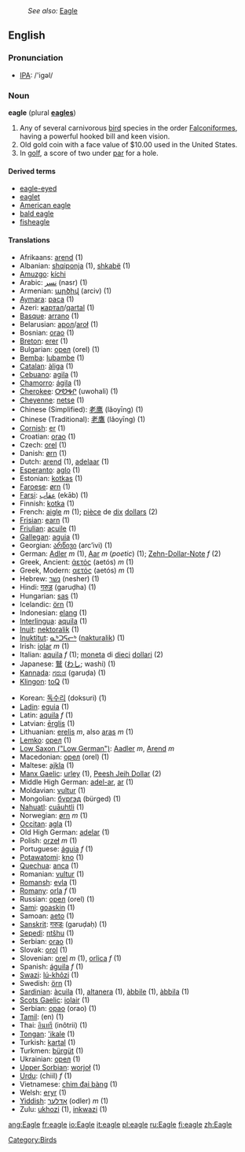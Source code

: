 :''See also:'' [[Eagle]]
==English==
=== Pronunciation ===
*[[w:IPA|IPA]]: /'igəl/

=== Noun ===
'''eagle''' (plural '''[[eagles]]''')

# Any of several carnivorous [[bird]] species in the order [[Falconiformes]], having a powerful hooked bill and keen vision.
# Old gold coin with a face value of $10.00 used in the United States.
# In [[golf]], a score of two under [[par]] for a hole.

==== Derived terms ====
* [[eagle-eyed]]
* [[eaglet]]
* [[American eagle]]
* [[bald eagle]]
* [[fisheagle]]

==== Translations ====
{{top}}
*Afrikaans: [[arend]] (1)
*Albanian: [[shqiponja]] (1), [[shkabë]] (1)
*[[Amuzgo]]: [[kíchi]]
*Arabic: [[نسر]] (nasr) (1)
*Armenian: [[արծիվ]] (arciv) (1)
*[[Aymara]]: [[paca]] (1)
*Azeri: [[ҝартал]]/[[qartal]] (1)
*[[Basque]]: [[arrano]] (1)
*Belarusian: [[арол]]/[[aroł]] (1)
*Bosnian: [[orao]] (1)
*[[Breton]]: [[erer]] (1)
*Bulgarian: [[орел]] (orel) (1)
*[[Bemba]]: [[lubambe]] (1)
*[[Catalan]]: [[àliga]] (1)
*[[Cebuano]]: [[agila]] (1)
*[[Chamorro]]: [[ágila]] (1)
*[[Cherokee]]: [[ᎤᏬᎭᎵ]] (uwohali) (1)
*[[Cheyenne]]: [[netse]] (1)
*Chinese (Simplified): [[老鹰]] (lǎoyīng) (1)
*Chinese (Traditional): [[老鷹]] (lǎoyīng) (1)
*[[Cornish]]: [[er]] (1)
*Croatian: [[orao]] (1)
*Czech: [[orel]] (1)
*Danish: [[ørn]] (1)
*Dutch: [[arend]] (1), [[adelaar]] (1)
*[[Esperanto]]: [[aglo]] (1)
*Estonian: [[kotkas]] (1)
*[[Faroese]]: [[ørn]] (1)
*[[Farsi]]: [[عقاب]] (ekāb) (1)
*Finnish: [[kotka]] (1)
*French: [[aigle]] ''m'' (1); [[pièce]] de [[dix]] [[dollar]]s (2)
*[[Frisian]]: [[earn]] (1)
*[[Friulian]]: [[acuile]] (1)
*[[Gallegan]]: [[aguia]] (1)
*Georgian: [[არწივი]] (arc’ivi) (1)
*German: [[Adler]] ''m'' (1), [[Aar]] ''m'' (''poetic'') (1); [[Zehn-Dollar-Note]] ''f'' (2)
*Greek, Ancient: [[ἀετός]] (aetós) ''m'' (1)
*Greek, Modern: [[αετός]] (aetós) ''m'' (1)
*Hebrew: [[נשר]] (nesher) (1)
*Hindi: [[गरुड़]] (garuḍha) (1)
*Hungarian: [[sas]] (1)
*Icelandic: [[örn]] (1)
*Indonesian: [[elang]] (1)
*[[Interlingua]]: [[aquila]] (1)
*[[Inuit]]: [[nektoralik]] (1)
*[[Inuktitut]]: [[ᓇᒃᑐᕋᓕᒃ]] ([[nakturalik]]) (1)
*Irish: [[iolar]] ''m'' (1)
*Italian: [[aquila]] ''f'' (1); [[moneta]] di [[dieci]] [[dollaro|dollari]] (2)
*Japanese: [[鷲]] ([[わし]]; washi) (1)
*[[Kannada]]: [[ಗರುಡ]] (garuḍa) (1)
*[[Klingon]]: [[toQ]] (1)
{{mid}}
*Korean: [[독수리]] (doksuri) (1)
*[[Ladin]]: [[eguia]] (1)
*Latin: [[aquila]] ''f'' (1)
*Latvian: [[ērglis]] (1)
*Lithuanian: [[erelis]] ''m'', also [[aras]] ''m'' (1)
*[[Lemko]]: [[орел]]  (1)
*[[Low Saxon ("Low German")]]: [[Aadler]] ''m'', [[Arend]] ''m''
*Macedonian: [[орел]] (orel) (1)
*Maltese: [[ajkla]] (1)
*[[Manx Gaelic]]: [[urley]] (1), [[Peesh Jeih Dollar]] (2)
*Middle High German: [[adel-ar]], [[ar]] (1)
*Moldavian: [[vultur]] (1)
*Mongolian: [[бүргэд]] (bürged) (1)
*[[Nahuatl]]: [[cuāuhtli]] (1)
*Norwegian: [[ørn]] ''m'' (1)
*[[Occitan]]: [[agla]] (1)
*Old High German: [[adelar]] (1)
*Polish: [[orzeł]] ''m'' (1)
*Portuguese: [[águia]] ''f'' (1)
*[[Potawatomi]]: [[kno]] (1)
*[[Quechua]]: [[anca]] (1)
*Romanian: [[vultur]] (1)
*[[Romansh]]: [[evla]] (1)
*[[Romany]]: [[orla]] ''f'' (1)
*Russian: [[орел]] (orel) (1)
*[[Sami]]: [[goaskin]] (1)
*Samoan: [[aeto]] (1)
*[[Sanskrit]]: [[गरुडः]] (garuḍaḥ) (1)
*[[Sepedi]]: [[ntšhu]] (1)
*Serbian: [[orao]] (1)
*Slovak: [[orol]] (1)
*Slovenian: [[orel]] ''m'' (1), [[orlica]] ''f'' (1)
*Spanish: [[águila]] ''f'' (1)
*[[Swazi]]: [[lú-khôzi]] (1)
*Swedish: [[örn]] (1)
*[[Sardinian]]: [[àcuila]] (1), [[altanera]] (1), [[àbbile]] (1), [[àbbila]] (1)
*[[Scots Gaelic]]: [[iolair]] (1)
*Serbian: [[орао]] (orao) (1)
*[[Tamil]]: (en) (1)
*Thai: [[อินทรี]] (inôtrii) (1)
*[[Tongan]]: [['ikale]] (1)
*Turkish: [[kartal]] (1)
*Turkmen: [[bürgüt]] (1)
*Ukrainian: [[орел]] (1)
*[[Upper Sorbian]]: [[worjoł]] (1)
*[[Urdu]]: (chiil) ''f'' (1)
*Vietnamese: [[chim đại bàng]] (1)
*Welsh: [[eryr]] (1)
*[[Yiddish]]: [[אָדלער]] (odler) ''m'' (1)
*Zulu: [[ukhozi]] (1), [[inkwazi]] (1)
{{bottom}}

{{wikipediapar|Eagle}}
{{wikipediapar|Eagle (disambiguation)}}

[[Category:Birds]]

[[ang:Eagle]]
[[fr:eagle]]
[[io:Eagle]]
[[it:eagle]]
[[pl:eagle]]
[[ru:Eagle]]
[[fi:eagle]]
[[zh:Eagle]]